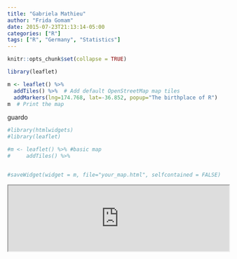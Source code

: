 ```yaml
---
title: "Gabriela Mathieu"
author: "Frida Gomam"
date: 2015-07-23T21:13:14-05:00
categories: ["R"]
tags: ["R", "Germany", "Statistics"]
---
```


```r
knitr::opts_chunk$set(collapse = TRUE)
```

```r
library(leaflet)

m <- leaflet() %>%
  addTiles() %>%  # Add default OpenStreetMap map tiles
  addMarkers(lng=174.768, lat=-36.852, popup="The birthplace of R")
m  # Print the map
```
guardo
```r
#library(htmlwidgets)
#library(leaflet)

#m <- leaflet() %>% #basic map
#     addTiles() %>%


#saveWidget(widget = m, file="your_map.html", selfcontained = FALSE)
```


<iframe src="https://github.com/calcita/CV/blob/master/public/2015/07/23/gabriela-mathieu/index.html"          width="100%"></iframe>
